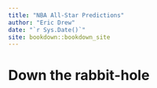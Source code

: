 ```yaml
--- 
title: "NBA All-Star Predictions"
author: "Eric Drew"
date: "`r Sys.Date()`"
site: bookdown::bookdown_site
---
```


# Down the rabbit-hole

